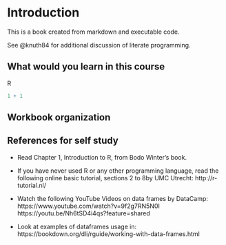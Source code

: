 # Introduction {#sec-intro .unnumbered}

This is a book created from markdown and executable code.

See @knuth84 for additional discussion of literate programming.

## What would you learn in this course

R 

```r
1 + 1
```



## Workbook organization


## References for self study

- Read Chapter 1, Introduction to R, from Bodo Winter’s book.

- If you have never used R or any other programming language, read the following online basic tutorial, sections 2 to 8by UMC Utrecht:
http://r-tutorial.nl/

- Watch the following YouTube Videos on data frames by DataCamp:	https://www.youtube.com/watch?v=9f2g7RN5N0I
https://youtu.be/Nh6tSD4i4qs?feature=shared

- Look at examples of dataframes usage in:
https://bookdown.org/dli/rguide/working-with-data-frames.html
